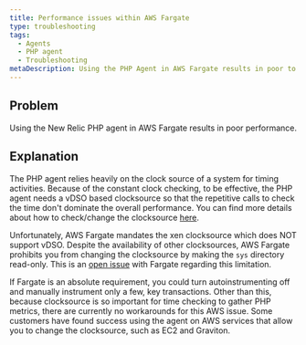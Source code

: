 ```yaml
---
title: Performance issues within AWS Fargate
type: troubleshooting
tags:
  - Agents
  - PHP agent
  - Troubleshooting
metaDescription: Using the PHP Agent in AWS Fargate results in poor to unacceptable performance due to the clocksource.
---
```


## Problem

Using the New Relic PHP agent in AWS Fargate results in poor performance.

## Explanation

The PHP agent relies heavily on the clock source of a system for timing activities. Because of the constant clock checking, to be effective, the PHP agent needs a vDSO based clocksource so that the repetitive calls to check the time don't dominate the overall performance. You can find more details about how to check/change the clocksource [here](https://discuss.newrelic.com/t/relic-solution-php-agent-cpu-overhead-tips/70182).

Unfortunately, AWS Fargate mandates the xen clocksource which does NOT support vDSO. Despite the availability of other clocksources, AWS Fargate prohibits you from changing the clocksource by making the `sys` directory read-only.
This is an [open issue](https://github.com/aws/containers-roadmap/issues/974) with Fargate regarding this limitation.

If Fargate is an absolute requirement, you could turn autoinstrumenting off and manually instrument only a few, key transactions. Other than this, because clocksource is so important for time checking to gather PHP metrics, there are currently no workarounds for this AWS issue. Some customers have found success using the agent on AWS services that allow you to change the clocksource, such as EC2 and Graviton.

